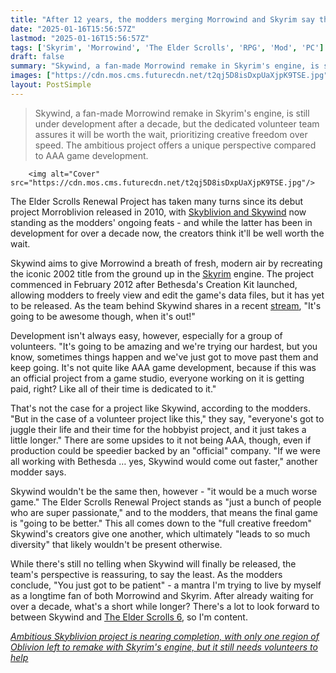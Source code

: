 ```yaml
---
title: "After 12 years, the modders merging Morrowind and Skyrim say their project would 'come out faster' if 'we were all working with Bethesda,' but it would be 'much worse'"
date: "2025-01-16T15:56:57Z"
lastmod: "2025-01-16T15:56:57Z"
tags: ['Skyrim', 'Morrowind', 'The Elder Scrolls', 'RPG', 'Mod', 'PC']
draft: false
summary: "Skywind, a fan-made Morrowind remake in Skyrim's engine, is still under development after a decade, but the dedicated volunteer team assures it will be worth the wait, prioritizing creative freedom over speed.  The ambitious project offers a unique perspective compared to AAA game development."
images: ["https://cdn.mos.cms.futurecdn.net/t2qj5D8isDxpUaXjpK9TSE.jpg"]
layout: PostSimple
---
```

> Skywind, a fan-made Morrowind remake in Skyrim's engine, is still under development after a decade, but the dedicated volunteer team assures it will be worth the wait, prioritizing creative freedom over speed.  The ambitious project offers a unique perspective compared to AAA game development.


        <img alt="Cover" src="https://cdn.mos.cms.futurecdn.net/t2qj5D8isDxpUaXjpK9TSE.jpg"/>
        
The Elder Scrolls Renewal Project has taken many turns since its debut project Morroblivion released in 2010, with [<u>Skyblivion and Skywind</u>](https://www.gamesradar.com/games/rpg/there-are-two-impossibly-massive-skyrim-mods-remaking-classic-elder-scrolls-rpgs-and-both-had-some-extensive-gorgeous-gameplay-to-share-this-week/) now standing as the modders' ongoing feats - and while the latter has been in development for over a decade now, the creators think it'll be well worth the wait.

Skywind aims to give Morrowind a breath of fresh, modern air by recreating the iconic 2002 title from the ground up in the [<u>Skyrim</u>](http://skyrim/) engine. The project commenced in February 2012 after Bethesda's Creation Kit launched, allowing modders to freely view and edit the game's data files, but it has yet to be released. As the team behind Skywind shares in a recent [<u>stream</u>](https://www.youtube.com/watch?v=iSmXXSpVvkc&ab_channel=TESRSkywind), "It's going to be awesome though, when it's out!"

Development isn't always easy, however, especially for a group of volunteers. "It's going to be amazing and we're trying our hardest, but you know, sometimes things happen and we've just got to move past them and keep going. It's not quite like AAA game development, because if this was an official project from a game studio, everyone working on it is getting paid, right? Like all of their time is dedicated to it."

That's not the case for a project like Skywind, according to the modders. "But in the case of a volunteer project like this," they say, "everyone's got to juggle their life and their time for the hobbyist project, and it just takes a little longer." There are some upsides to it not being AAA, though, even if production could be speedier backed by an "official" company. "If we were all working with Bethesda … yes, Skywind would come out faster," another modder says.

Skywind wouldn't be the same then, however - "it would be a much worse game." The Elder Scrolls Renewal Project stands as "just a bunch of people who are super passionate," and to the modders, that means the final game is "going to be better." This all comes down to the "full creative freedom" Skywind's creators give one another, which ultimately "leads to so much diversity" that likely wouldn't be present otherwise.

While there's still no telling when Skywind will finally be released, the team's perspective is reassuring, to say the least. As the modders conclude, "You just got to be patient" - a mantra I'm trying to live by myself as a longtime fan of both Morrowind and Skyrim. After already waiting for over a decade, what's a short while longer? There's a lot to look forward to between Skywind and [<u>The Elder Scrolls 6</u>](https://www.gamesradar.com/elder-scrolls-6-release-date-location-news-races/), so I'm content.

[<u><em>Ambitious Skyblivion project is nearing completion, with only one region of Oblivion left to remake with Skyrim's engine, but it still needs volunteers to help</em></u>](https://www.gamesradar.com/games/the-elder-scrolls/ambitious-skyblivion-project-is-nearing-completion-with-only-one-region-of-oblivion-left-to-remake-with-skryims-engine-but-it-still-needs-volunteers-to-help/)
        